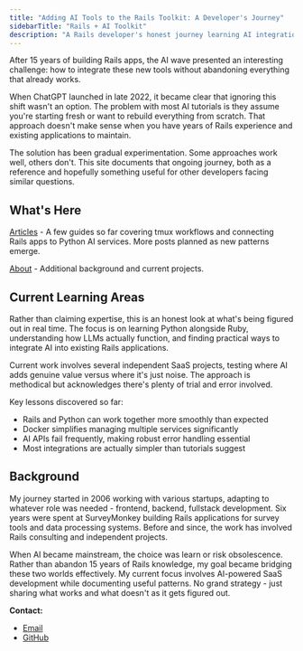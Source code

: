```yaml
---
title: "Adding AI Tools to the Rails Toolkit: A Developer's Journey"
sidebarTitle: "Rails + AI Toolkit"
description: "A Rails developer's honest journey learning AI integration. Documenting what works, what doesn't, and lessons learned along the way."
---
```


After 15 years of building Rails apps, the AI wave presented an interesting challenge: how to integrate these new tools without abandoning everything that already works.

When ChatGPT launched in late 2022, it became clear that ignoring this shift wasn't an option. The problem with most AI tutorials is they assume you're starting fresh or want to rebuild everything from scratch. That approach doesn't make sense when you have years of Rails experience and existing applications to maintain.

The solution has been gradual experimentation. Some approaches work well, others don't. This site documents that ongoing journey, both as a reference and hopefully something useful for other developers facing similar questions.

## What's Here

[Articles](/blog) - A few guides so far covering tmux workflows and connecting Rails apps to Python AI services. More posts planned as new patterns emerge.

[About](/about) - Additional background and current projects.

## Current Learning Areas

Rather than claiming expertise, this is an honest look at what's being figured out in real time. The focus is on learning Python alongside Ruby, understanding how LLMs actually function, and finding practical ways to integrate AI into existing Rails applications.

Current work involves several independent SaaS projects, testing where AI adds genuine value versus where it's just noise. The approach is methodical but acknowledges there's plenty of trial and error involved.

Key lessons discovered so far:
- Rails and Python can work together more smoothly than expected
- Docker simplifies managing multiple services significantly
- AI APIs fail frequently, making robust error handling essential
- Most integrations are actually simpler than tutorials suggest

## Background

My journey started in 2006 working with various startups, adapting to whatever role was needed - frontend, backend, fullstack development. Six years were spent at SurveyMonkey building Rails applications for survey tools and data processing systems. Before and since, the work has involved Rails consulting and independent projects.

When AI became mainstream, the choice was learn or risk obsolescence. Rather than abandon 15 years of Rails knowledge, my goal became bridging these two worlds effectively.
My current focus involves AI-powered SaaS development while documenting useful patterns. No grand strategy - just sharing what works and what doesn't as it gets figured out.

**Contact:**
- [Email](mailto:me@bobbysantiago.com)
- [GitHub](https://github.com/bullrico)
